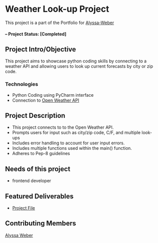 # Weather Look-up Project

This project is a part of the Portfolio for [Alyssa-Weber](https://github.com/Alyssa-Weber/Portfolio.git)

#### -- Project Status: [Completed]

## Project Intro/Objective

This project aims to showcase python coding skills by connecting to a weather API and allowing users to look up current forecasts by city or zip code.

### Technologies

-   Python Coding using PyCharm interface
-   Connection to [Open Weather API](https://openweathermap.org/api)

## Project Description

-   This project connects to to the Open Weather API.
-   Prompts users for input such as city/zip code, C/F, and multiple look-ups
-   Includes error handling to account for user input errors.
-   Includes multiple functions used within the main() function.
-   Adheres to Pep-8 guidelines

## Needs of this project

-   frontend developer

## Featured Deliverables

-   [Project File](https://github.com/Alyssa-Weber/Portfolio/blob/main/%232%20-%20Weather%20Lookup%20Project/Weather%20Lookup%20Project.py)

## Contributing Members

[Alyssa Weber](https://github.com/Alyssa-Weber)
